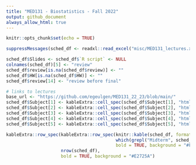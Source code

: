 ```yaml
---
title: "MED131 - Biostatistics - Fall 2022"
output: github_document
always_allow_html: true
---
```


```r
knitr::opts_chunk$set(echo = TRUE)
```

```r
suppressMessages(sched_df <- readxl::read_excel("misc/MED131_lectures.xlsx"))

sched_df$Slides <- sched_df$`R script` <- NULL
colnames(sched_df)[5] <- "review"
sched_df$review[is.na(sched_df$review)] <- ""
sched_df$HW[is.na(sched_df$HW)] <- ""
sched_df$review[14] <- "review before final"

# links to lectures
base_url <- "https://github.com/egeulgen/MED131_22_23/blob/main/"
sched_df$Subject[1] <- kableExtra::cell_spec(sched_df$Subject[1], "html", link = paste0(base_url, "lectures/0.intro.pdf"))
sched_df$Subject[2] <- kableExtra::cell_spec(sched_df$Subject[2], "html", link = paste0(base_url, "lectures/1.overview_one_var_EDA.pdf"))
sched_df$Subject[3] <- kableExtra::cell_spec(sched_df$Subject[3], "html", link = paste0(base_url, "lectures/2.Inro_prog.pdf"))
sched_df$Subject[4] <- kableExtra::cell_spec(sched_df$Subject[4], "html", link = paste0(base_url, "lectures/3.two_var_EDA_RV.pdf"))
sched_df$Subject[5] <- kableExtra::cell_spec(sched_df$Subject[5], "html", link = paste0(base_url, "lectures/4.hypothesis_testing_one_sample.pdf"))

kableExtra::row_spec(kableExtra::row_spec(knitr::kable(sched_df, format = "html", escape = FALSE), 
                                          which(grepl("Midterm", sched_df$Subject)), 
                                          bold = TRUE, background = "#F4B41A"), 
                     nrow(sched_df), 
                     bold = TRUE, background = "#E2725A")
```
